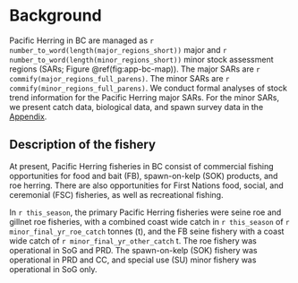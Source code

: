 # Background

Pacific Herring in BC are managed as `r number_to_word(length(major_regions_short))` major and `r number_to_word(length(minor_regions_short))` minor stock assessment regions (SARs; Figure \@ref(fig:app-bc-map)).
The major SARs are `r commify(major_regions_full_parens)`. The minor SARs are `r commify(minor_regions_full_parens)`.
We conduct formal analyses of stock trend information for the Pacific Herring major SARs. For the minor SARs, we present catch data, biological data, and spawn survey data in the [Appendix](#appendix-minor).

## Description of the fishery

At present, Pacific Herring fisheries in BC consist of commercial fishing opportunities for food and bait (FB), spawn-on-kelp (SOK) products, and roe herring. There are also opportunities for First Nations food, social, and ceremonial (FSC) fisheries, as well as recreational fishing.

In `r this_season`, the primary Pacific Herring fisheries were seine roe and gillnet roe fisheries, with a combined coast wide catch in `r this_season` of `r minor_final_yr_roe_catch` tonnes (t), and the FB seine fishery with a coast wide catch of `r minor_final_yr_other_catch` t. The roe fishery was operational in SoG and PRD. The spawn-on-kelp (SOK) fishery was operational in PRD and CC, and special use (SU) minor fishery was operational in SoG only.

<!-- A complete dockside monitoring program exists for all \fishName{} commercial fisheries and the resulting validated catch data are included in the annual stock assessment process for all fisheries, except SOK. -->
<!-- The SOK fishery is licenced based on validated pounds of SOK product (eggs on kelp) however these landings are not easily combined with catches of whole herring and are not currently incorporated in the stock assessment process. -->

<!-- The exclusion of SOK fishery data from the annual stock assessment process was identified as a key uncertainty in the most recent CSAS review of the stock assessment framework \citep{ClearyEtal2018}. -->
<!-- Recommendations for addressing this uncertainty will require quantifying ponding mortality and removals (eggs) associated with the SOK fishery. -->
<!-- Consideration of these uncertainties will occur at a future stage in the MSE process. -->

<!-- First Nations fish for whole herring, herring roe, and herring eggs for FSC purposes. -->
<!-- Whole herring are fished by seine, gillnet, rake, dip net, and jig. -->
<!-- Herring eggs are collected as spawn on seaweed such as kelp, or spawn on set tree boughs. -->
<!-- Opportunities are provided in a manner that allows for harvest activity in all assessment areas. -->
<!-- In addition, Treaty and aboriginal commercial fisheries may occur in some specific management areas. -->

<!-- \subsection{Description of the stock assessment process} -->

<!-- The SCA model is fitted to commercial catch data, fishery and survey proportions-at-age data and a fishery-independent spawning biomass index to estimate total and spawning biomass, natural mortality, and recruitment. -->
<!-- Observed annual weight-at-age is estimated external to the model, and maturity-at-age is a fixed input parameter. -->
<!-- In 2017, an updated version of the SCA model was applied to assess each of the \Sexpr{Num2Word(length(allRegions$major))} major \fishName{} stocks \citep{ClearyEtal2018}. -->
<!-- The main change from the SCA model used from 2011 to 2016 was the partitioning of variance between observation and process error to improve the estimation of the variance structure \citep{ClearyEtal2018}. -->
<!-- A bridging analysis was used to validate the updated model: this showed parameter estimates and biomass trajectories associated with the structural adjustments to be nearly identical to results from previous versions of the model, supporting the adoption of the revised structure \citep{ClearyEtal2018}. -->
<!-- Other adjustments were made to improve computational efficiency and update input data. -->

<!-- A Bayesian framework was used to estimate time series of spawning biomass, instantaneous natural mortality, and age-2 recruitment from \Sexpr{paste(range(yrRange), collapse=" to " )}. -->
<!-- Advice to managers for the major stock areas includes posterior estimates of current stock status ($\mli{SB}_{\Sexpr{max(yrRange)}}$), spawning biomass in \forecastYr{} assuming no catch ($\mli{SB}_{\forecastYr{}}$), and stock status relative to the LRP of $0.3\mli{SB}_0$. -->
<!-- The Markov chain Monte Carlo (MCMC) sampling procedure follows the same method implemented by \citet{ClearyEtal2018}.% with chain length \Sexpr{mcmc.length}, sampling frequency of \Sexpr{mcmc.samp.freq}, and burn-in of \Sexpr{mcmc.burnin}. -->
<!-- %The resulting \Sexpr{mcmc.num.samples} samples are used to calculate median posterior estimates of spawning biomass (for example) and associated \Sexpr{mcmc.ci} credible intervals. -->

<!-- \citet{ClearyEtal2018} reported results from two SCA model fits that differed in assumptions about dive survey (from \Sexpr{qYrs$q2}) catchability (i.e., AM1 where $q_2$ is estimated with a prior distribution assumed, and AM2 where $q_2=1$). -->
<!-- The assumptions that the dive survey spawn index represents all the spawn deposited and that no eggs are lost to predation are strong. -->
<!-- However, there is little information in the stock assessment data to inform an estimate of $q_2$; examination of the Bayes posterior shows the prior is not updated for HG, CC, SoG, and WCVI SARs and the estimated value reflects the prior mean \citep[][Appendix D]{ClearyEtal2018}. -->
<!-- Assuming $q_2=1$ at least produces a ``minimum'' biomass estimate so that any other assessment errors and management implementation errors are buffered (see \citealp{martell2011} and \citealp{herring2012}). -->
<!-- Application of the AM1 model would remove such safeguards despite recent simulation evaluation showing that large (positive) assessment errors are produced by the current assessment model even with $q_2=1$ \citep{DFO2018}. -->
<!-- Simulations to quantify the risks associated with continued application of a management procedure where $q_2=1$ were conducted because fisheries management quota decisions since 2015 have been based on the AM2 model. -->
<!-- Scaling the assessment with values of $q_2<1$ is likely to result in larger absolute assessment errors than those estimated when $q_2=1$. -->
<!-- For these reasons, advice presented here is based on the AM2 stock assessment model parameterization, supported also by comparisons presented in \citet[][Table A1]{DFO2016} and \citet[][Appendix D]{ClearyEtal2018}. -->
